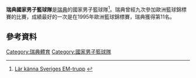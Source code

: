 '''瑞典國家男子籃球隊'''是[[瑞典|瑞典]]的國家男子籃球隊<ref>[http://www.basketsverige.se/article/14655327/lar-kanna-sveriges-em-trupp Lär känna Sveriges EM-trupp] {{webarchive|url=https://web.archive.org/web/20130823205022/http://www.basketsverige.se/article/14655327/lar-kanna-sveriges-em-trupp |date=2013-08-23 }} {{sv icon}}</ref>。瑞典曾經九次參加歐洲籃球錦標賽的比賽，成績最好的一次是在1995年歐洲籃球錦標賽，瑞典獲得第11名。
==參考資料==
{{Reflist}}
[[Category:瑞典體育|Category:瑞典體育]]
[[Category:國家男子籃球隊|Category:國家男子籃球隊]]